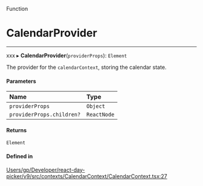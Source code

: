 <SectionTitle>Function</SectionTitle>

# CalendarProvider

---

xxx
▸ **CalendarProvider**(`providerProps`): `Element`

The provider for the `calendarContext`, storing the calendar state.

#### Parameters

| Name | Type |
| :------ | :------ |
| `providerProps` | `Object` |
| `providerProps.children?` | `ReactNode` |

#### Returns

`Element`

#### Defined in

[Users/gp/Developer/react-day-picker/v9/src/contexts/CalendarContext/CalendarContext.tsx:27](https://github.com/gpbl/react-day-picker/blob/4d332a01b/src/contexts/CalendarContext/CalendarContext.tsx#L27)
